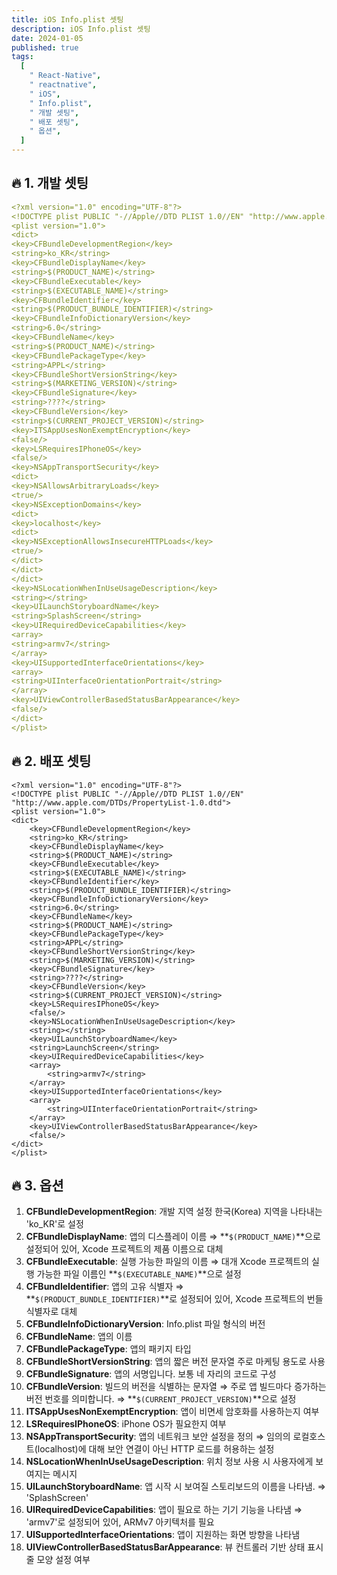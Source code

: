 ```yaml
---
title: iOS Info.plist 셋팅
description: iOS Info.plist 셋팅
date: 2024-01-05
published: true
tags:
  [
    " React-Native",
    " reactnative",
    " iOS",
    " Info.plist",
    " 개발 셋팅",
    " 배포 셋팅",
    " 옵션",
  ]
---
```


## **🔥 1. 개발 셋팅**

```yaml
<?xml version="1.0" encoding="UTF-8"?>
<!DOCTYPE plist PUBLIC "-//Apple//DTD PLIST 1.0//EN" "http://www.apple.com/DTDs/PropertyList-1.0.dtd">
<plist version="1.0">
<dict>
<key>CFBundleDevelopmentRegion</key>
<string>ko_KR</string>
<key>CFBundleDisplayName</key>
<string>$(PRODUCT_NAME)</string>
<key>CFBundleExecutable</key>
<string>$(EXECUTABLE_NAME)</string>
<key>CFBundleIdentifier</key>
<string>$(PRODUCT_BUNDLE_IDENTIFIER)</string>
<key>CFBundleInfoDictionaryVersion</key>
<string>6.0</string>
<key>CFBundleName</key>
<string>$(PRODUCT_NAME)</string>
<key>CFBundlePackageType</key>
<string>APPL</string>
<key>CFBundleShortVersionString</key>
<string>$(MARKETING_VERSION)</string>
<key>CFBundleSignature</key>
<string>????</string>
<key>CFBundleVersion</key>
<string>$(CURRENT_PROJECT_VERSION)</string>
<key>ITSAppUsesNonExemptEncryption</key>
<false/>
<key>LSRequiresIPhoneOS</key>
<false/>
<key>NSAppTransportSecurity</key>
<dict>
<key>NSAllowsArbitraryLoads</key>
<true/>
<key>NSExceptionDomains</key>
<dict>
<key>localhost</key>
<dict>
<key>NSExceptionAllowsInsecureHTTPLoads</key>
<true/>
</dict>
</dict>
</dict>
<key>NSLocationWhenInUseUsageDescription</key>
<string></string>
<key>UILaunchStoryboardName</key>
<string>SplashScreen</string>
<key>UIRequiredDeviceCapabilities</key>
<array>
<string>armv7</string>
</array>
<key>UISupportedInterfaceOrientations</key>
<array>
<string>UIInterfaceOrientationPortrait</string>
</array>
<key>UIViewControllerBasedStatusBarAppearance</key>
<false/>
</dict>
</plist>
```

## **🔥 2. 배포 셋팅**

```
<?xml version="1.0" encoding="UTF-8"?>
<!DOCTYPE plist PUBLIC "-//Apple//DTD PLIST 1.0//EN" "http://www.apple.com/DTDs/PropertyList-1.0.dtd">
<plist version="1.0">
<dict>
	<key>CFBundleDevelopmentRegion</key>
	<string>ko_KR</string>
	<key>CFBundleDisplayName</key>
	<string>$(PRODUCT_NAME)</string>
	<key>CFBundleExecutable</key>
	<string>$(EXECUTABLE_NAME)</string>
	<key>CFBundleIdentifier</key>
	<string>$(PRODUCT_BUNDLE_IDENTIFIER)</string>
	<key>CFBundleInfoDictionaryVersion</key>
	<string>6.0</string>
	<key>CFBundleName</key>
	<string>$(PRODUCT_NAME)</string>
	<key>CFBundlePackageType</key>
	<string>APPL</string>
	<key>CFBundleShortVersionString</key>
	<string>$(MARKETING_VERSION)</string>
	<key>CFBundleSignature</key>
	<string>????</string>
	<key>CFBundleVersion</key>
	<string>$(CURRENT_PROJECT_VERSION)</string>
	<key>LSRequiresIPhoneOS</key>
	<false/>
	<key>NSLocationWhenInUseUsageDescription</key>
	<string></string>
	<key>UILaunchStoryboardName</key>
	<string>LaunchScreen</string>
	<key>UIRequiredDeviceCapabilities</key>
	<array>
		<string>armv7</string>
	</array>
	<key>UISupportedInterfaceOrientations</key>
	<array>
		<string>UIInterfaceOrientationPortrait</string>
	</array>
	<key>UIViewControllerBasedStatusBarAppearance</key>
	<false/>
</dict>
</plist>
```

## **🔥 3. 옵션**

1. **CFBundleDevelopmentRegion**: 개발 지역 설정 한국(Korea) 지역을 나타내는 'ko_KR'로 설정
2. **CFBundleDisplayName**: 앱의 디스플레이 이름 ⇒ **`$(PRODUCT_NAME)`**으로 설정되어 있어, Xcode 프로젝트의 제품 이름으로 대체
3. **CFBundleExecutable**: 실행 가능한 파일의 이름 ⇒ 대개 Xcode 프로젝트의 실행 가능한 파일 이름인 **`$(EXECUTABLE_NAME)`**으로 설정
4. **CFBundleIdentifier**: 앱의 고유 식별자 ⇒ **`$(PRODUCT_BUNDLE_IDENTIFIER)`**로 설정되어 있어, Xcode 프로젝트의 번들 식별자로 대체
5. **CFBundleInfoDictionaryVersion**: Info.plist 파일 형식의 버전
6. **CFBundleName**: 앱의 이름
7. **CFBundlePackageType**: 앱의 패키지 타입
8. **CFBundleShortVersionString**: 앱의 짧은 버전 문자열 주로 마케팅 용도로 사용
9. **CFBundleSignature**: 앱의 서명입니다. 보통 네 자리의 코드로 구성
10. **CFBundleVersion**: 빌드의 버전을 식별하는 문자열 ⇒ 주로 앱 빌드마다 증가하는 버전 번호를 의미합니다. ⇒ **`$(CURRENT_PROJECT_VERSION)`**으로 설정
11. **ITSAppUsesNonExemptEncryption**: 앱이 비면세 암호화를 사용하는지 여부
12. **LSRequiresIPhoneOS**: iPhone OS가 필요한지 여부
13. **NSAppTransportSecurity**: 앱의 네트워크 보안 설정을 정의 ⇒ 임의의 로컬호스트(localhost)에 대해 보안 연결이 아닌 HTTP 로드를 허용하는 설정
14. **NSLocationWhenInUseUsageDescription**: 위치 정보 사용 시 사용자에게 보여지는 메시지
15. **UILaunchStoryboardName**: 앱 시작 시 보여질 스토리보드의 이름을 나타냄. ⇒ 'SplashScreen'
16. **UIRequiredDeviceCapabilities**: 앱이 필요로 하는 기기 기능을 나타냄 ⇒ 'armv7'로 설정되어 있어, ARMv7 아키텍처를 필요
17. **UISupportedInterfaceOrientations**: 앱이 지원하는 화면 방향을 나타냄
18. **UIViewControllerBasedStatusBarAppearance**: 뷰 컨트롤러 기반 상태 표시줄 모양 설정 여부
